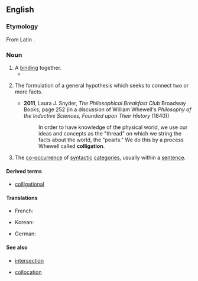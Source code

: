 ==English==

===Etymology===
From Latin {{m|la|colligatio}}.

===Noun===
{{en-noun|~}}

# A [[bind]]ing together.
#* {{quote-book|en|year=1646/50|passage=These therefore the midwife cutteth off, contriving them into a knot close unto the body of the Infant; from whence ensueth that tortuosity or complicated nodosity we usually call the Navell; occasioned by the '''colligation''' of the vessels before mentioned.|author=Sir Thomas Browne|title=Pseudodoxia Epidemica}}
# {{lb|en|logic}} The formulation of a general hypothesis which seeks to connect two or more facts.
#* '''2011''', Laura J. Snyder, ''The Philosophical Breakfast Club'' Broadway Books, page 252 (in a discussion of William Whewell's ''Philosophy of the Inductive Sciences, Founded upon Their History'' (1840))
#*: In order to have knowledge of the physical world, we use our ideas and concepts as the "thread" on which we string the facts about the world, the "pearls." We do this by a process Whewell called '''colligation'''.
#: {{rfquotek|en|John Stuart Mill}}
# {{lb|en|linguistics}} The [[co-occurrence]] of [[syntactic]] [[category|categories]], usually within a [[sentence]].

====Derived terms====
* [[colligational]]

====Translations====
{{trans-top|formulation of a general hypothesis}}
* French: {{t+|fr|colligation|f}}
{{trans-mid}}
* Korean: {{t+|ko|종합}}
{{trans-bottom}}

{{trans-top|co-occurrence of syntactic categories}}
* German: {{t|de|Kolligation|m}}
{{trans-mid}}
{{trans-bottom}}

====See also====
* {{sense|logic}} [[intersection]]
* {{sense|linguistics}} [[collocation]]
